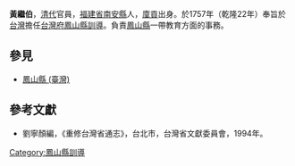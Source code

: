 '''黃繼伯'''，[[清代|清代]]官員，[[福建省|福建省]][[南安縣|南安縣]]人，[[廩貢|廩貢]]出身。於1757年（乾隆22年）奉旨於[[台灣|台灣]]擔任[[台灣府|台灣府]][[鳳山縣_(臺灣)|鳳山縣]][[訓導|訓導]]。負責[[鳳山縣_(臺灣)|鳳山縣]]一帶教育方面的事務。

==參見==
*[[鳳山縣_(臺灣)|鳳山縣 (臺灣)]]

==參考文獻==
*劉寧顏編，《重修台灣省通志》，台北市，台灣省文獻委員會，1994年。{{start box}}
{{s-before|[[劉自成|劉自成]]}}
{{s-title|[[台灣|台灣]][[鳳山縣_(臺灣)|鳳山縣]][[訓導|訓導]]|1757年上任}}
{{s-after|[[林紹裕|林紹裕]]}}
{{end box}}

{{清朝人物小作品}}

[[Category:鳳山縣訓導|Category:鳳山縣訓導]]